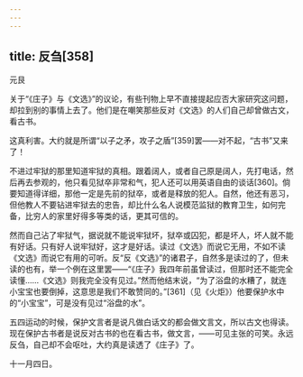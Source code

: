 ```yaml
---
---
---
```

title: 反刍[358]
---




元艮

关于“《庄子》与《文选》”的议论，有些刊物上早不直接提起应否大家研究这问题，却拉到别的事情上去了。他们是在嘲笑那些反对《文选》的人们自己却曾做古文，看古书。

这真利害。大约就是所谓“以子之矛，攻子之盾”[359]罢——对不起，“古书”又来了！

不进过牢狱的那里知道牢狱的真相。跟着阔人，或者自己原是阔人，先打电话，然后再去参观的，他只看见狱卒非常和气，犯人还可以用英语自由的谈话[360]。倘要知道得详细，那他一定是先前的狱卒，或者是释放的犯人。自然，他还有恶习，但他教人不要钻进牢狱去的忠告，却比什么名人说模范监狱的教育卫生，如何完备，比穷人的家里好得多等类的话，更其可信的。

然而自己沾了牢狱气，据说就不能说牢狱坏，狱卒或囚犯，都是坏人，坏人就不能有好话。只有好人说牢狱好，这才是好话。读过《文选》而说它无用，不如不读《文选》而说它有用的可听。反“反《文选》”的诸君子，自然多是读过的了，但未读的也有，举一个例在这里罢——“《庄子》我四年前虽曾读过，但那时还不能完全读懂……《文选》则我完全没有见过。”然而他结末说，“为了浴盘的水糟了，就连小宝宝也要倒掉，这意思是我们不敢赞同的。”[361]（见《火炬》）他要保护水中的“小宝宝”，可是没有见过“浴盘的水”。

五四运动的时候，保护文言者是说凡做白话文的都会做文言文，所以古文也得读。现在保护古书者是说反对古书的也在看古书，做文言，——可见主张的可笑。永远反刍，自己却不会呕吐，大约真是读透了《庄子》了。

十一月四日。